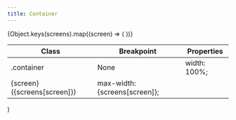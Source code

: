 ```yaml
---
title: Container
---
```




  <table className="w-full text-left table-collapse">
    <colgroup>
      <col className="w-1/4" />
      <col className="w-1/4" />
      <col className="w-1/2" />
    </colgroup>
    <thead>
      <tr>
        <th className="text-sm font-semibold text-gray-700 p-2 bg-gray-100">Class</th>
        <th className="text-sm font-semibold text-gray-700 p-2 bg-gray-100">Breakpoint</th>
        <th className="text-sm font-semibold text-gray-700 p-2 bg-gray-100">Properties</th>
      </tr>
    </thead>
    <tbody className="align-baseline">
      <tr>
        <td rowSpan={5} className="p-2 border-t border-gray-300 font-mono text-xs text-purple-700">
          .container
        </td>
        <td className="p-2 border-t border-gray-300 font-mono text-xs text-gray-600">
          <span className="font-sans italic font-sans">None</span>
        </td>
        <td className="p-2 border-t border-gray-300 font-mono text-xs text-blue-700">
          width: 100%;
        </td>
      </tr>
      {Object.keys(screens).map((screen) => (
        <tr key={screen}>
          <td className="p-2 border-t border-gray-300 font-mono text-xs text-gray-700">
            {screen} <span className="text-gray-600 font-sans italic">({screens[screen]})</span>
          </td>
          <td className="p-2 border-t border-gray-300 font-mono text-xs text-blue-700">
            max-width: {screens[screen]};
          </td>
        </tr>
      ))}
    </tbody>
  </table>
)
